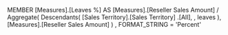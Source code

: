 MEMBER [Measures].[Leaves %] AS
    [Measures].[Reseller Sales Amount] /
    Aggregate(
        Descendants( [Sales Territory].[Sales Territory]
                                      .[All], ,
                     leaves ),
        [Measures].[Reseller Sales Amount] )
    , FORMAT_STRING = 'Percent'

